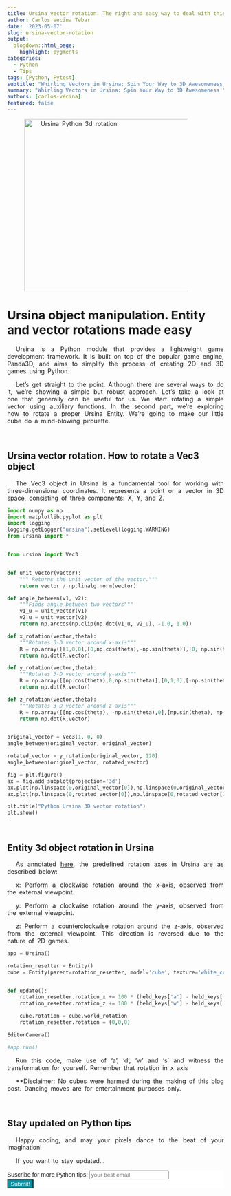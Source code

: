 ```yaml
---
title: Ursina vector rotation. The right and easy way to deal with this 3d Python module!
author: Carlos Vecina Tebar
date: '2023-05-07'
slug: ursina-vector-rotation
output: 
  blogdown::html_page:
    highlight: pygments 
categories:
  - Python
  - Tips
tags: [Python, Pytest]
subtitle: "Whirling Vectors in Ursina: Spin Your Way to 3D Awesomeness!"
summary: "Whirling Vectors in Ursina: Spin Your Way to 3D Awesomeness!"
authors: [carlos-vecina]
featured: false
---
```


<img src="./featured.png" width="400px" alt="Ursina Python 3d rotation" />

# Ursina object manipulation. Entity and vector rotations made easy

Ursina is a Python module that provides a lightweight game development framework. It is built on top of the popular game engine, Panda3D, and aims to simplify the process of creating 2D and 3D games using Python.

Let's get straight to the point. Although there are several ways to do it, we're showing a simple but robust approach. Let's take a look at one that generally can be useful for us. We start rotating a simple vector using auxiliary functions. In the second part, we're exploring how to rotate a proper Ursina Entity. We're going to make our little cube do a mind-blowing pirouette.

<br>

## **Ursina vector rotation. How to rotate a Vec3 object**

The Vec3 object in Ursina is a fundamental tool for working with three-dimensional coordinates. It represents a point or a vector in 3D space, consisting of three components: X, Y, and Z.

```python
import numpy as np
import matplotlib.pyplot as plt
import logging
logging.getLogger("ursina").setLevel(logging.WARNING)
from ursina import *


from ursina import Vec3


def unit_vector(vector):
    """ Returns the unit vector of the vector."""
    return vector / np.linalg.norm(vector)

def angle_between(v1, v2):
    """Finds angle between two vectors"""
    v1_u = unit_vector(v1)
    v2_u = unit_vector(v2)
    return np.arccos(np.clip(np.dot(v1_u, v2_u), -1.0, 1.0))

def x_rotation(vector,theta):
    """Rotates 3-D vector around x-axis"""
    R = np.array([[1,0,0],[0,np.cos(theta),-np.sin(theta)],[0, np.sin(theta), np.cos(theta)]])
    return np.dot(R,vector)

def y_rotation(vector,theta):
    """Rotates 3-D vector around y-axis"""
    R = np.array([[np.cos(theta),0,np.sin(theta)],[0,1,0],[-np.sin(theta), 0, np.cos(theta)]])
    return np.dot(R,vector)

def z_rotation(vector,theta):
    """Rotates 3-D vector around z-axis"""
    R = np.array([[np.cos(theta), -np.sin(theta),0],[np.sin(theta), np.cos(theta),0],[0,0,1]])
    return np.dot(R,vector)


original_vector = Vec3(1, 0, 0)
angle_between(original_vector, original_vector)

rotated_vector = y_rotation(original_vector, 120)
angle_between(original_vector, rotated_vector)

fig = plt.figure()
ax = fig.add_subplot(projection='3d')
ax.plot(np.linspace(0,original_vector[0]),np.linspace(0,original_vector[1]),np.linspace(0,original_vector[2]), 'b')
ax.plot(np.linspace(0,rotated_vector[0]),np.linspace(0,rotated_vector[1]),np.linspace(0,rotated_vector[2]), 'r')

plt.title("Python Ursina 3D vector rotation")
plt.show()
```
<br>

## **Entity 3d object rotation in Ursina**

As annotated [here](https://stackoverflow.com/questions/70320542/how-do-you-rotate-ursina-entities-around-their-local-axes#:~:text=The%20default%20rotation%20axes%20in,seen%20from%20the%20outside%20in.), the predefined rotation axes in Ursina are as described below:

x: Perform a clockwise rotation around the x-axis, observed from the external viewpoint.

y: Perform a clockwise rotation around the y-axis, observed from the external viewpoint.

z: Perform a counterclockwise rotation around the z-axis, observed from the external viewpoint. This direction is reversed due to the nature of 2D games.


```python
app = Ursina()

rotation_resetter = Entity()
cube = Entity(parent=rotation_resetter, model='cube', texture='white_cube')


def update():
    rotation_resetter.rotation_x += 100 * (held_keys['a'] - held_keys['d']) * time.dt
    rotation_resetter.rotation_z += 100 * (held_keys['w'] - held_keys['s']) * time.dt

    cube.rotation = cube.world_rotation
    rotation_resetter.rotation = (0,0,0)

EditorCamera()

#app.run()
```

Run this code, make use of 'a', 'd', 'w' and 's' and witness the transformation for yourself. Remember that rotation in x axis 

**Disclaimer: No cubes were harmed during the making of this blog post. Dancing moves are for entertainment purposes only.


<br>

## **Stay updated on Python tips**

Happy coding, and may your pixels dance to the beat of your imagination!

If you want to stay updated...

```{=html}
<!-- Begin Mailchimp Signup Form -->
<link href="//cdn-images.mailchimp.com/embedcode/horizontal-slim-10_7.css" rel="stylesheet" type="text/css">
<link rel="stylesheet" type="text/css" href="https://csshake.surge.sh/csshake.min.css">
<style type="text/css">
	#mc_embed_signup{background:#fff; clear:left; font:14px Helvetica,Arial,sans-serif; width:100%;}
	 #mc_embed_signup .button {
  background-color: #0294A5; /* Green */
  color: white;
  transition-duration: 0.4s;
}
#mc_embed_signup .button:hover {
  background-color: #379392 !important; 
}

</style>
<div id="mc_embed_signup">
<form action="https://typethepipe.us4.list-manage.com/subscribe/post?u=91551f7ed29389a0de4f47665&amp;id=d95c503a48" method="post" id="mc-embedded-subscribe-form" name="mc-embedded-subscribe-form" class="validate" target="_blank" novalidate>
 <div id="mc_embed_signup_scroll">
	<label for="mce-EMAIL"> Suscribe for more Python tips!</label>
	<input type="email" value="" name="EMAIL" class="email" id="mce-EMAIL" placeholder="your best email" required>
    <!-- real people should not fill this in and expect good things - do not remove this or risk form bot signups-->
    <div style="position: absolute; left: -5000px;" aria-hidden="true"><input type="text" name="b_91551f7ed29389a0de4f47665_d95c503a48" tabindex="-1" value=""></div>
    <div class="clear"><input type="submit" value="Submit!" name="subscribe" id="mc-embedded-subscribe" class="button"></div>
    </div>
</form>
</div>

<!--End mc_embed_signup-->
```


<style>
p {
  word-spacing: 3px;
  text-indent: 20px;
  text-align: justify;
}
.page-subtitle {
  text-align: left  !important;
    text-indent: 0px !important;
}
.card-text {
  text-align: left  !important;
    text-indent: 0px !important;
}
</style>
<style>
.hljs-keyword,.hljs-selector-tag,.hljs-subst{color:#2e8516;font-weight:bold}.hljs-comment, .hljs-quote {
    color: #0e847b;
    font-style: italic;
}.hljs-number, .hljs-literal, .hljs-variable, .hljs-template-variable, .hljs-tag .hljs-attr {
    color: #008021;
}
</style>
